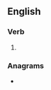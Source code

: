 ==English==

===Verb===
{{head|en|verb form}}

# {{present participle of|en|pronate|nocat=1}}

===Anagrams===
* {{anagrams|en|a=aginnoprt|patroning}}